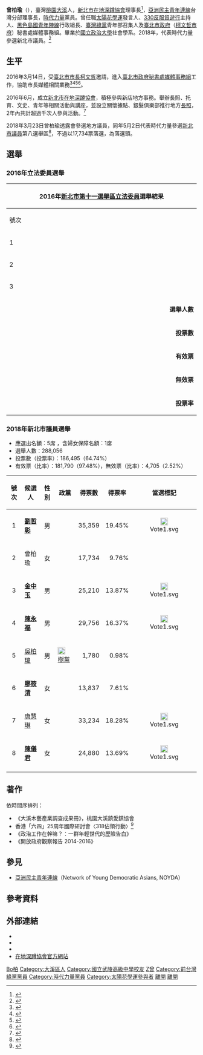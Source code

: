 {{Infobox officeholder
| name           = 曾柏瑜
| image          = 24歲的曾柏瑜代表綠黨競選新北市第12選區立委.jpg
| image_size     = 350px
| party_election = {{時代力量}}
| candidate      = [[2018年中華民國直轄市議員及縣市議員選舉選舉區投票結果列表|第3屆新北市議員]]
| election_date  = 2018年11月24日
| constituency   = 新北市第八選舉區（[[新店區|新店區]]、[[深坑區|深坑區]]、[[石碇區|石碇區]]、[[坪林區|坪林區]]、[[烏來區|烏來區]]）
| sex            = 女
| date of birth  = {{Birth date and age|1991|11|8}}
| birth_place    = {{TWN}}桃園縣大溪鎮<br>（今桃園市大溪區）
| nationality    = {{ROC-TW}}
| party          = {{TNPP}}<br>（2017年1月25日－）
| otherparty     = {{Gptw|24px}}<br>（2013年1月25日－2017年1月25日）
| educate        = 
* [[國立武陵高級中學|國立武陵高級中學]]
* [[國立政治大學|國立政治大學]]社會學系
* [[國立台灣大學|國立台灣大學]]社會學研究所研究生
| past           = 
* [[解放咖啡廳_Relief_Cafe|解放咖啡廳 Relief Cafe]]店員
* [[大溪愛鎮協會|大溪愛鎮協會]]木藝產業博物館前導調查計畫共同主持人<br>（2012年6月－2012年9月）
* [[黑色島國青年陣線|黑色島國青年陣線]]行政組長<br>（2013年9月－2014年5月）
* [[330反服貿遊行|330反服貿遊行]]主持人
* [[審議式民主小組|審議式民主小組]]討論組長<br>（2014年3月－2014年4月）
* [[五花鹽出版社|五花鹽出版社]]共同創辦人
* [[台灣綠黨|台灣綠黨]]青年部召集人<br>（2014年8月－2016年3月）
* [[翻轉選舉運動|翻轉選舉運動]]共同發起人<br>（2014年9月－2014年12月）
* [[臺北市政府秘書處媒體事務組|臺北市政府秘書處媒體事務組]]<br>（2016年3月－2016年10月）
* [[開放文化基金會|開放文化基金會]]國際交流組<br>（2016年11月－2017年11月）
* [[新北市在地深蹲協會|新北市在地深蹲協會]]理事長<br>（2016年6月－至今）
* [[台灣民主實驗室|台灣民主實驗室]]研究員<br>（？－至今）
|婚姻=尚未離婚}}
{{Infobox Person
| known for = [[太陽花學運|太陽花學運]]
}}

'''曾柏瑜'''（{{bd|1991年|11月8日|catIdx=Zeng曾}}），臺灣[[桃園市|桃園]][[大溪|大溪]]人，[[新北市在地深蹲協會|新北市在地深蹲協會]]理事長<ref>{{cite news|author=張安蕎|publisher=[[自由時報電子報|自由時報電子報]]|url=http://news.ltn.com.tw/news/politics/breakingnews/1795320|title=備戰2018議員選舉 曾柏瑜成立「新北市在地深蹲協會」|date=2016-08-14|accessdate=2018-04-08|archive-date=2018-12-17|archive-url=https://web.archive.org/web/20181217033307/http://news.ltn.com.tw/news/politics/breakingnews/1795320|dead-url=no}}</ref>，[[亞洲民主青年連線|亞洲民主青年連線]]台灣分部理事長，[[時代力量|時代力量]]黨員。曾任職[[太陽花學運|太陽花學運]]發言人、[[330反服貿遊行|330反服貿遊行]]主持人、[[黑色島國青年陣線|黑色島國青年陣線]]行政組長、[[臺灣綠黨|臺灣綠黨]]青年部召集人及[[臺北市政府|臺北市政府]]（[[柯文哲市府|柯文哲市府]]）秘書處媒體事務組。畢業於[[國立政治大學|國立政治大學]]社會學系。2018年，代表時代力量參選新北市議員。<ref>{{cite news|author=陳志仁|publisher=[[今日新聞|今日新聞]]|url=https://www.nownews.com/news/20180323/2722890|title=太陽花出征　曾柏瑜參選新北市議員|date=2018-03-23|accessdate=2018-04-08|archive-date=2018-04-08|archive-url=https://web.archive.org/web/20180408210014/https://www.nownews.com/news/20180323/2722890|dead-url=no}}</ref>

== 生平 ==
2016年3月14日，受[[臺北市市長|臺北市市長]][[柯文哲|柯文哲]]邀請，進入[[臺北市政府秘書處媒體事務組|臺北市政府秘書處媒體事務組]]工作，協助市長媒體相關業務<ref>{{cite news|language=zh-tw|author=王彥喬|coauthors=|url=http://www.storm.mg/article/87493|title=再招新人！綠社盟曾柏瑜入北市府|work=|publisher=[[風傳媒|風傳媒]]|pages=|date=2016-03-14|accessdate=2016-03-14|archive-date=2018-06-14|archive-url=https://web.archive.org/web/20180614071637/http://www.storm.mg/article/87493|dead-url=no}}</ref><ref>{{cite news|language=zh-tw|author=蘇羅達|coauthors=|url=http://n.yam.com/taiwanhot/place/20160314/20160314603317.html|title=拉攏第三勢力？　柯P證實綠社盟曾柏瑜將入主北市府|work=|publisher=[[yam天空新聞|yam天空新聞]]|pages=|date=2016-03-14|accessdate=2016-03-14|archive-date=2016-03-14|archive-url=https://web.archive.org/web/20160314165548/http://n.yam.com/taiwanhot/place/20160314/20160314603317.html|dead-url=no}}</ref><ref>{{cite news|language=zh-tw|author=中央社|coauthors=|url=http://www.chinatimes.com/realtimenews/20160314002952-260402|title=柯文哲團隊 再添綠社盟成員曾柏瑜|work=|publisher=[[中國時報|中國時報]]|pages=|date=2016-03-14|accessdate=2016-03-14|archive-date=2018-06-13|archive-url=https://web.archive.org/web/20180613184400/http://www.chinatimes.com/realtimenews/20160314002952-260402|dead-url=no}}</ref><ref>{{cite news|language=zh-tw|author=郭安家|coauthors=|url=http://news.ltn.com.tw/news/politics/breakingnews/1631370|title=綠社盟曾柏瑜將進入柯市府團隊|work=|publisher=[[自由時報|自由時報]]|pages=|date=2016-03-14|accessdate=2016-03-14|deadurl=yes|archiveurl=https://web.archive.org/web/20170305062243/http://news.ltn.com.tw/news/politics/breakingnews/1631370=%E7%B6%A0%E7%A4%BE%E7%9B%9F%E6%9B%BE%E6%9F%8F%E7%91%9C%E5%B0%87%E9%80%B2%E5%85%A5%E6%9F%AF%E5%B8%82%E5%BA%9C%E5%9C%98%E9%9A%8A|archivedate=2017-03-05}}</ref>。

2016年6月，成立[[新北市在地深蹲協會|新北市在地深蹲協會]]，積極參與新店地方事務。舉辦長照、托育、文史、青年等相關活動與講座，並設立關懷據點、銀髮俱樂部推行地方[[長照|長照]]，2年內共計超過千次人參與活動。<ref>{{cite news|author=何玉華|publisher=[[自由時報|自由時報]]|url=http://news.ltn.com.tw/news/local/paper/1156689|title=〈台北都會〉首次民團監督議會 整體質詢率僅3成3|date=2017-12-02|accessdate=2018-04-08|archive-date=2018-06-13|archive-url=https://web.archive.org/web/20180613184521/http://news.ltn.com.tw/news/local/paper/1156689|dead-url=no}}</ref>

2018年3月23日曾柏瑜透露會參選地方議員，同年5月2日代表時代力量參選[[新北市議員|新北市議員]]第八選舉區<ref>{{cite news|author=陳志仁|title=太陽花出征　曾柏瑜參選新北市議員|url=https://www.nownews.com/news/20180323/2722890|accessdate=2018-05-11|newspaper=《[[NOWnews今日新聞|NOWnews今日新聞]]》|date=2018-03-23|archive-date=2018-04-08|archive-url=https://web.archive.org/web/20180408210014/https://www.nownews.com/news/20180323/2722890|dead-url=no}}</ref>，不過以17,734票落選，為落選頭。

== 選舉 ==
=== 2016年立法委員選舉 ===
{|class="wikitable collapsible" style="text-align:center"
|-
! colspan="7" width=620px|2016年[[新北市第十一選舉區|新北市第十一選舉區]][[立法委員|立法委員]]選舉結果
|-
!width=35|號次
!width=55| 候選人
!width=55| 政黨
!width=75| 得票數
!width=75| 得票率
!width=49| 當選標記
|-
|1||'''[[羅明才|羅明才]]'''||{{KMT}}||style="border-left:4px solid#000099;" align="right"|93.962
|align="right"|51.00%
|align="center"|[[File:Vote1.svg|20px]]
|-
|2||曾柏瑜||{{綠黨社會民主黨聯盟}}||style="border-left:4px solid#F00078;" align="right"|22,487
|align="right"|12.21%
|align="center"|
|-
|3||[[陳永福|陳永福]]||{{DPP}}||style="border-left:4px solid#1B9431;" align="right"|67,777
|align="right"|36.79%
|align="center"|
|- bgcolor=EEEEEE 
| colspan="3" align="right" | '''選舉人數''' || colspan="3" align="left" |　281,608
|- bgcolor=EEEEEE 
| colspan="3" align="right" | '''投票數''' || colspan="3" align="left" |　188,506
|- bgcolor=EEEEEE 
| colspan="3" align="right" | '''有效票''' || colspan="3" align="left" |　184,266
|- bgcolor=EEEEEE 
| colspan="3" align="right" | '''無效票''' || colspan="3" align="left" |　4,236
|- bgcolor=EEEEEE 
| colspan="3" align="right" | '''投票率''' || colspan="3" align="left" |　66.92%
|}

=== 2018年新北市議員選舉 ===
* 應選出名額：5席 ，含婦女保障名額：1席
* 選舉人數：288,056
* 投票數（投票率）：186,495（64.74%）
* 有效票（比率）：181,790（97.48%），無效票（比率）：4,705（2.52%）
{| class="wikitable sortable"
!號次
!scope="col" class="unsortable"|候選人
!scope="col" class="unsortable"|性別
!scope="col" class="unsortable"|政黨
!得票數
!scope="col" class="unsortable"|得票率
!scope="col" class="unsortable"|當選標記
|-
| align="center"|1
| '''[[劉哲彰|劉哲彰]]'''
| align="center"|男
|  {{KMT}}
| align="right"|35,359
| align="right"|19.45%
| align="center"|[[File:Vote1.svg|20px]]
|-
| align="center"|2
| 曾柏瑜
| align="center"|女
|  {{時代力量}}
| align="right"|17,734
| align="right"|9.76%
| align="center"|
|-
| align="center"|3
| '''[[金中玉|金中玉]]'''
| align="center"|男
|  {{Nonp}}
| align="right"|25,210
| align="right"|13.87%
| align="center"|[[File:Vote1.svg|20px]]
|-
| align="center"|4
| '''[[陳永福|陳永福]]'''
| align="center"|男
|  {{DPP}}
| align="right"|29,756
| align="right"|16.37%
| align="center"|[[File:Vote1.svg|20px]]
|-
| align="center"|5
| [[吳柏瑋|吳柏瑋]]
| align="center"|男
|  [[File:TWN_Tree_Party_Emblem.svg|20px]] [[樹黨|樹黨]]
| align="right"|1,780
| align="right"|0.98%
| align="center"|
|-
| align="center"|6
| '''[[廖筱清|廖筱清]]'''
| align="center"|女
|  {{DPP}}
| align="right"|13,837
| align="right"|7.61%
| align="center"|
|-
| align="center"|7
| [[唐慧琳|唐慧琳]]
| align="center"|女
|  {{KMT}}
| align="right"|33,234
| align="right"|18.28%
| align="center"|[[File:Vote1.svg|20px]]
|-
| align="center"|8
| '''[[陳儀君|陳儀君]]'''
| align="center"|女
|  {{KMT}}
| align="right"|24,880
| align="right"|13.69%
| align="center"|[[File:Vote1.svg|20px]]
|-
|}

== 著作 ==
依時間序排列：
* 《大溪木藝產業調查成果冊》，桃園大溪鎮愛鎮協會
* 香港「六四」25周年國際研討會〈318佔領行動〉<ref>{{cite news|author=曾柏瑜|publisher=[[台灣日報|台灣日報]]|url=http://www.appledaily.com.tw/realtimenews/article/new/20140530/407334/|title=台灣太陽花播種香江|date=2014-05-30|accessdate=2015-05-06|archive-date=2016-06-02|archive-url=https://web.archive.org/web/20160602085155/http://www.appledaily.com.tw/realtimenews/article/new/20140530/407334/|dead-url=no}}</ref>
* 《政治工作在幹嘛？：一群年輕世代的歷險告白》
* 《開放政府觀察報告 2014-2016》

== 參見 ==
* [[亞洲民主青年連線|亞洲民主青年連線]]（Network of Young Democratic Asians, NOYDA）

== 參考資料 ==
{{Reflist|2}}

== 外部連結 ==
* {{facebook page|poyu.tseng2016}}
* {{youtube|channel=UCrMHs6NrCa0hmZQlGAPkZZw}}
* {{facebook page|hsintienstay|在地深蹲協會}}
* [https://web.archive.org/web/20180408141457/https://www.hsintienstay.org.tw/ 在地深蹲協會官方網站]

{{太陽花學運}}

{{Portal bar|臺灣|政治|臺北|新北|人物}}

{{DEFAULTSORT:Zeng曾}}
[[Category:曾姓|Bo柏]]
[[Category:大溪區人|Category:大溪區人]]
[[Category:國立武陵高級中學校友|Category:國立武陵高級中學校友]]
[[Category:國立政治大學社會科學學院校友|Z曾]]
[[Category:前台灣綠黨黨員|Category:前台灣綠黨黨員]]
[[Category:時代力量黨員|Category:時代力量黨員]]
[[Category:太陽花學運參與者|Category:太陽花學運參與者]]
[[Category:柯文哲團隊|離開]]
[[Category:柯文哲市府成員|離開]]